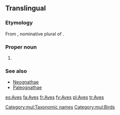 {{also|aves}}
==Translingual==

===Etymology===
From {{etyl|la|mul}} {{term|aves|avēs|lang=la}}, nominative plural of {{term|avis||bird|lang=la}}.

===Proper noun===
{{wikipedia}}
{{wikispecies}}
{{head|mul|proper noun}}

# {{taxon|class|subphylum|Vertebrata|the [[bird]]s}}

===See also===
* [[Neognathae]]
* [[Paleognathae]]

[[Category:mul:Taxonomic names]]
[[Category:mul:Birds]]

[[es:Aves]]
[[fa:Aves]]
[[fr:Aves]]
[[fy:Aves]]
[[pl:Aves]]
[[tr:Aves]]
